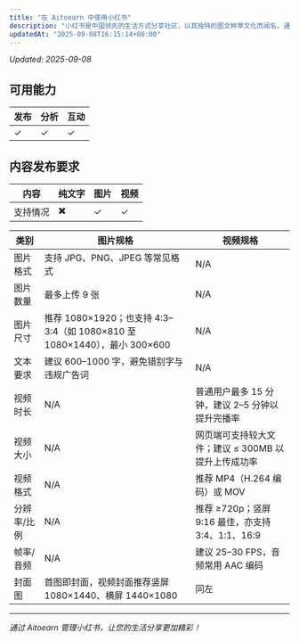 ```yaml
---
title: "在 Aitoearn 中使用小红书"
description: "小红书是中国领先的生活方式分享社区，以其独特的图文种草文化而闻名。通过 Aitoearn，您可以轻松管理小红书内容，提升品牌影响力。"
updatedAt: "2025-09-08T16:15:14+08:00"
---
```

<!-- UPDATED_AT -->
_Updated: 2025-09-08_

## 可用能力

| 发布 | 分析 | 互动 |
| --- | --- | --- |
| ✓ | ✓ | ✓ |

## 内容发布要求

| 内容 | 纯文字 | 图片 | 视频 |
| --- | --- | --- | --- |
| 支持情况 | ✖️ | ✓ | ✓ |

| 类别 | 图片规格 | 视频规格 |
| --- | --- | --- |
| 图片格式 | 支持 JPG、PNG、JPEG 等常见格式 | N/A |
| 图片数量 | 最多上传 9 张 | N/A |
| 图片尺寸 | 推荐 1080×1920；也支持 4:3–3:4（如 1080×810 至 1080×1440），最小 300×600 | N/A |
| 文本要求 | 建议 600–1000 字，避免错别字与违规广告词 | N/A |
| 视频时长 | N/A | 普通用户最多 15 分钟，建议 2–5 分钟以提升完播率 |
| 视频大小 | N/A | 网页端可支持较大文件；建议 ≤ 300MB 以提升上传成功率 |
| 视频格式 | N/A | 推荐 MP4（H.264 编码）或 MOV |
| 分辨率/比例 | N/A | 推荐 ≥720p；竖屏 9:16 最佳，亦支持 3:4、1:1、16:9 |
| 帧率/音频 | N/A | 建议 25–30 FPS，音频常用 AAC 编码 |
| 封面图 | 首图即封面，视频封面推荐竖屏 1080×1440、横屏 1440×1080 | 同左 |

---

*通过 Aitoearn 管理小红书，让您的生活分享更加精彩！*
